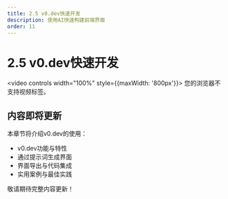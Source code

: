 ```yaml
---
title: 2.5 v0.dev快速开发
description: 使用AI快速构建前端界面
order: 11
---
```


# 2.5 v0.dev快速开发

<video controls width="100%" style={{maxWidth: '800px'}}>
  <source src="https://minio.xiaofeng.show/ai-code/2.5.mp4" type="video/mp4" />
  您的浏览器不支持视频标签。
</video>

## 内容即将更新

本章节将介绍v0.dev的使用：

- v0.dev功能与特性
- 通过提示词生成界面
- 界面导出与代码集成
- 实用案例与最佳实践

敬请期待完整内容更新！ 